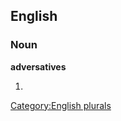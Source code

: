 ==English==

===Noun===
'''adversatives'''

# {{plural of|[[adversative]]}}

[[Category:English plurals]]
